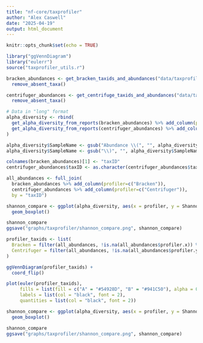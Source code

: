 ```yaml
---
title: "nf-core/taxprofiler"
author: "Alex Caswell"
date: "2025-04-19"
output: html_document
---
```


```r
knitr::opts_chunk$set(echo = TRUE)

library("ggVennDiagram")
library("eulerr")
source("taxprofiler_utils.r")

```


```r

bracken_abundances <- get_bracken_taxids_and_abundances("data/taxprofiler/raman/bracken") %>%
  remove_absent_taxa()

centrifuger_abundances <- get_centrifuge_taxids_and_abundances("data/taxprofiler/raman/centrifuger") %>%
  remove_absent_taxa()

```

```r

# Data in "long" format
alpha_diversity <- rbind(
  get_alpha_diversity_from_reports(bracken_abundances) %>% add_column(profiler=c("Bracken")),
  get_alpha_diversity_from_reports(centrifuger_abundances) %>% add_column(profiler=c("Centrifuger"))
)

alpha_diversity$SampleName <- gsub("Abundance \\(", "", alpha_diversity$SampleName)
alpha_diversity$SampleName <- gsub("\\)", "", alpha_diversity$SampleName)

```


```r

colnames(bracken_abundances)[1] <- "taxID"
centrifuger_abundances$taxID <- as.character(centrifuger_abundances$taxID)

all_abundances <- full_join(
  bracken_abundances %>% add_column(profiler=c("Bracken")),
  centrifuger_abundances %>% add_column(profiler=c("Centrifuger")),
  by = "taxID")

shannon_compare <- ggplot(alpha_diversity, aes(x = profiler, y = Shannon)) + 
  geom_boxplot()

shannon_compare
ggsave("graphs/taxprofiler/shannon_compare.png", shannon_compare)


```

```r



profiler_taxids <- list(
  Bracken = filter(all_abundances, !is.na(all_abundances$profiler.x)) %>% pull(taxID),
  Centrifuger = filter(all_abundances, !is.na(all_abundances$profiler.y)) %>% pull(taxID)
)

ggVennDiagram(profiler_taxids) + 
  coord_flip()

plot(euler(profiler_taxids), 
     fills = list(fill = c("A" = "#54928D", "B" = "#941C50"), alpha = 0.9),
     labels = list(col = "black", font = 2),
     quantities = list(col = "black", font = 2))


```


```r

shannon_compare <- ggplot(alpha_diversity, aes(x = profiler, y = Shannon)) + 
  geom_boxplot()

shannon_compare
ggsave("graphs/taxprofiler/shannon_compare.png", shannon_compare)


```